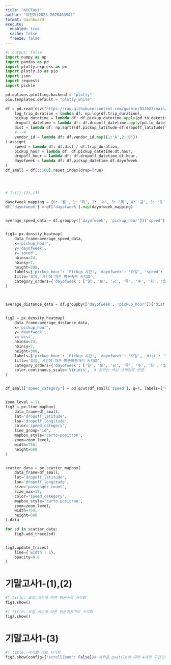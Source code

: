 ```yaml
---
title: "NYCTaxi"
author: "이민지(2023-202046394)"
format: dashboard
execute:
  enabled: true
  cache: false
  freeze: false
---
```


```python
#| output: false
import numpy as np
import pandas as pd
import plotly.express as px
import plotly.io as pio
import json
import requests
import pickle

pd.options.plotting.backend = "plotly"
pio.templates.default = "plotly_white"

df = pd.read_csv("https://raw.githubusercontent.com/guebin/DV2023/main/posts/NYCTaxi.csv").assign(
    log_trip_duration = lambda df: np.log(df.trip_duration),
    pickup_datetime = lambda df: df.pickup_datetime.apply(pd.to_datetime),
    dropoff_datetime = lambda df: df.dropoff_datetime.apply(pd.to_datetime),
    dist = lambda df: np.sqrt((df.pickup_latitude-df.dropoff_latitude)**2 + (df.pickup_longitude-df.dropoff_longitude)**2),
    #---#
    vendor_id = lambda df: df.vendor_id.map({1:'A',2:'B'})
).assign(
    speed = lambda df: df.dist / df.trip_duration,
    pickup_hour = lambda df: df.pickup_datetime.dt.hour,
    dropoff_hour = lambda df: df.dropoff_datetime.dt.hour,
    dayofweek = lambda df: df.pickup_datetime.dt.dayofweek
)
df_small = df[::100].reset_index(drop=True)




# 1-(1),(2),(3) 

dayofweek_mapping = {0: '월', 1: '화', 2: '수', 3: '목', 4: '금', 5: '토', 6: '일'}
df['dayofweek'] = df['dayofweek'].map(dayofweek_mapping)


average_speed_data = df.groupby(['dayofweek', 'pickup_hour'])['speed'].mean().reset_index()


fig1= px.density_heatmap(
    data_frame=average_speed_data,
    x='pickup_hour',
    y='dayofweek',
    z='speed',
    nbinsx=24,
    nbinsy=7,
    height=300,
    labels={'pickup_hour': 'Pickup 시간', 'dayofweek': '요일', 'speed': '평균속력'},
    title='요일, 시간에 따른 평균속력 시각화',
    category_orders={'dayofweek': ['일', '토', '금', '목', '수', '화', '월']}
)



average_distance_data = df.groupby(['dayofweek', 'pickup_hour'])['dist'].mean().reset_index()


fig2 = px.density_heatmap(
    data_frame=average_distance_data,
    x='pickup_hour',
    y='dayofweek',
    z='dist',
    nbinsx=24,
    nbinsy=7,
    height=300,
    labels={'pickup_hour': 'Pickup 시간', 'dayofweek': '요일', 'dist': '평균이동거리'},
    title='요일, 시간에 따른 평균이동거리 시각화',
    category_orders={'dayofweek': ['일', '토', '금', '목', '수', '화', '월']},
    color_continuous_scale='Viridis',  # 원하는 색상 스케일로 변경
)


df_small['speed_category'] = pd.qcut(df_small['speed'], q=4, labels=['매우느림', '조금느림', '조금빠름', '매우빠름'])


zoom_level = 11
fig3 = px.line_mapbox(
    data_frame=df_small,
    lat='dropoff_latitude',
    lon='dropoff_longitude',
    color='speed_category',
    line_group='id',
    mapbox_style='carto-positron',
    zoom=zoom_level,
    width=750,
    height=600
)


scatter_data = px.scatter_mapbox(
    data_frame=df_small,
    lat='dropoff_latitude',
    lon='dropoff_longitude',
    size='passenger_count',
    size_max=10,
    color='speed_category',
    mapbox_style='carto-positron',
    zoom=zoom_level,
    width=750,
    height=600
).data

for sd in scatter_data:
    fig3.add_trace(sd)


fig3.update_traces(
    line={'width': 1},
    opacity=0.8
)

```

# 기말고사1-(1),(2)

```python
#| title: 요일,시간에 따른 평균속력 시각화        
fig1.show()
```

```python
#| title: 요일,시간에 따른 평균이동거리 시각화        
fig2.show()
```

# 기말고사1-(3)

```python
#| title: 속력별 경로 시각화
fig3.show(config={'scrollZoom': False})# 속력을 quatile에 따라 4개의 구간으로 나누기

```






